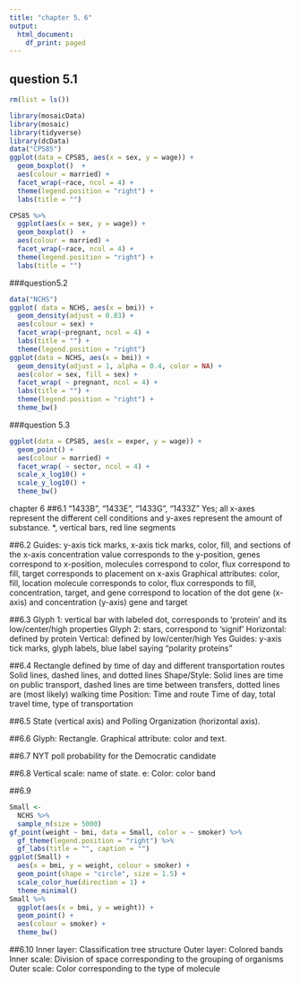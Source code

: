 ```yaml
---
title: "chapter 5、6"
output:
  html_document:
    df_print: paged
---
```


## question 5.1
```r
rm(list = ls())

library(mosaicData)
library(mosaic)
library(tidyverse)
library(dcData)
data("CPS85")
ggplot(data = CPS85, aes(x = sex, y = wage)) + 
  geom_boxplot()  + 
  aes(colour = married) + 
  facet_wrap(~race, ncol = 4) + 
  theme(legend.position = "right") + 
  labs(title = "")

CPS85 %>%
  ggplot(aes(x = sex, y = wage)) + 
  geom_boxplot()  + 
  aes(colour = married) + 
  facet_wrap(~race, ncol = 4) + 
  theme(legend.position = "right") + 
  labs(title = "")

```

###question5.2
```r
data("NCHS")
ggplot( data = NCHS, aes(x = bmi)) + 
  geom_density(adjust = 0.83) + 
  aes(colour = sex) + 
  facet_wrap(~pregnant, ncol = 4) + 
  labs(title = "") + 
  theme(legend.position = "right") 
ggplot(data = NCHS, aes(x = bmi)) + 
  geom_density(adjust = 1, alpha = 0.4, color = NA) + 
  aes(color = sex, fill = sex) + 
  facet_wrap( ~ pregnant, ncol = 4) + 
  labs(title = "") +
  theme(legend.position = "right") + 
  theme_bw()

```
###question 5.3
```r
ggplot(data = CPS85, aes(x = exper, y = wage)) +
  geom_point() + 
  aes(colour = married) +
  facet_wrap( ~ sector, ncol = 4) +
  scale_x_log10() +
  scale_y_log10() +
  theme_bw()
```

chapter 6
##6.1
“1433B”, “1433E”, “1433G”, “1433Z”
Yes; all x-axes represent the different cell conditions and y-axes represent the amount of substance.
*, vertical bars, red line segments

##6.2
Guides: y-axis tick marks, x-axis tick marks, color, fill, and sections of the x-axis
concentration value corresponds to the y-position, genes correspond to x-position, molecules correspond to color, flux correspond to fill, target corresponds to placement on x-axis
Graphical attributes: color, fill, location
molecule corresponds to color, flux corresponds to fill, concentration, target, and gene correspond to location of the dot
gene (x-axis) and concentration (y-axis)
gene and target


##6.3
Glyph 1: vertical bar with labeled dot, corresponds to ‘protein’ and its low/center/high properties
Glyph 2: stars, correspond to ‘signif’
Horizontal: defined by protein
Vertical: defined by low/center/high
Yes
Guides: y-axis tick marks, glyph labels, blue label saying “polarity proteins”


##6.4
Rectangle defined by time of day and different transportation routes
Solid lines, dashed lines, and dotted lines
Shape/Style: Solid lines are time on public transport, dashed lines are time between transfers, dotted lines are (most likely) walking time
Position: Time and route
Time of day, total travel time, type of transportation

##6.5
State (vertical axis) and Polling Organization (horizontal axis).

##6.6
Glyph: Rectangle. Graphical attribute: color and text.

##6.7
NYT poll probability for the Democratic candidate

##6.8
Vertical scale: name of state. e: Color: color band

##6.9
```r
Small <-
  NCHS %>%
  sample_n(size = 5000)
gf_point(weight ~ bmi, data = Small, color = ~ smoker) %>% 
  gf_theme(legend.position = "right") %>% 
  gf_labs(title = "", caption = "")
ggplot(Small) +
  aes(x = bmi, y = weight, colour = smoker) +
  geom_point(shape = "circle", size = 1.5) +
  scale_color_hue(direction = 1) +
  theme_minimal()
Small %>%
  ggplot(aes(x = bmi, y = weight)) + 
  geom_point() + 
  aes(colour = smoker) +
  theme_bw()
```

##6.10
Inner layer: Classification tree structure Outer layer: Colored bands
Inner scale: Division of space corresponding to the grouping of organisms Outer scale: Color corresponding to the type of molecule
